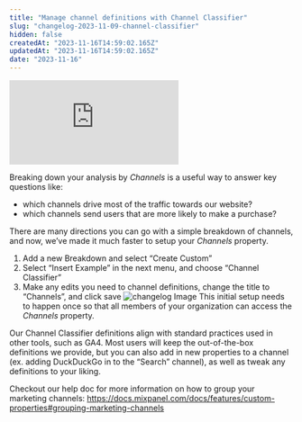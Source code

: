 ```yaml
---
title: "Manage channel definitions with Channel Classifier"
slug: "changelog-2023-11-09-channel-classifier"
hidden: false
createdAt: "2023-11-16T14:59:02.165Z"
updatedAt: "2023-11-16T14:59:02.165Z"
date: "2023-11-16"
---
```


<div style={{position: 'relative', paddingBottom: '64.90384615384616%', height: 0}}>
    <iframe src="https://www.loom.com/embed/0e773e307f574f398e5a3609462cfa01"
        frameBorder="0"
        webkitallowfullscreen="true" mozallowfullscreen="true" allowFullScreen
        style={{position: 'absolute', 'top': 0, 'left': 0, 'width': '100%', 'height': '100%'}}>
    </iframe>
</div>

Breaking down your analysis by *Channels* is a useful way to answer key questions like:

- which channels drive most of the traffic towards our website?
- which channels send users that are more likely to make a purchase?

There are many directions you can go with a simple breakdown of channels, and now, we’ve made it much faster to setup your *Channels* property. 

1. Add a new Breakdown and select “Create Custom”
2. Select “Insert Example” in the next menu, and choose “Channel Classifier”
3. Make any edits you need to channel definitions, change the title to “Channels”, and click save
![changelog Image](/changelog/channelclassifier.gif)
This initial setup needs to happen once so that all members of your organization can access the *Channels* property. 

Our Channel Classifier definitions align with standard practices used in other tools, such as GA4. Most users will keep the out-of-the-box definitions we provide, but you can also add in new properties to a channel (ex. adding DuckDuckGo in to the “Search” channel), as well as tweak any definitions to your liking.

Checkout our help doc for more information on how to group your marketing channels: https://docs.mixpanel.com/docs/features/custom-properties#grouping-marketing-channels
